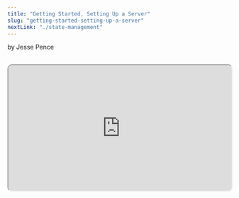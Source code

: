 ```yaml
---
title: "Getting Started, Setting Up a Server"
slug: "getting-started-setting-up-a-server"
nextLink: "./state-management"
---
```



by Jesse Pence

<Cat />

<br />

<iframe
  style="height: fit-content; aspect-ratio: 16/9; width: 100%; border-radius: 10px; shadow: 0 10px 10px 0 rgba(0, 0, 0, 0.2);"
  src="https://www.youtube.com/embed/VchK-QFownU"
  id="ytplayer"
/>

<br />

## **Table of Contents**

<br />

<a href="#introduction">Introduction</a>
<a href="#code">Code</a>
<a href="#conclusion-and-demo">Conclusion and Demo</a>

<br />

## **Introduction**

<br />

This first series of articles will be a step-by-step tutorial on the development of a single page application in a single html file. This will almost certainly be a mess, but I hope it will help you understand why frameworks and routing libraries are so prevalent. Vanilla JavaScript is certainly not easy and often not pretty.

<br />

But, you have to start with the nitty-gritty to fully understand how these tools like React Router really work. Because it can be hard to see through the abstractions of these modern APIs, one may make the mistake of thinking that the abstractions are unnecessary. However, the reason for any abstraction in the coding world is often pain, suffering, and boredom.

<br />

This goes down to the very heart of programming itself-- otherwise we would all be writing our programs in binary machine code. It's an interesting conundrum. To make something easier to understand, it is necessary to obscure the way it actually functions.

<br />

To be frank, I make several mistakes over the course of these first articles. For the sake of education, I decided to leave many of them in, but I will be letting you know when they happen and why. After completing this tutorial, I am very happy to return to my well-tested routing libraries.

<br />

As this series of articles will focus solely on client-side routing (for now), we will begin with a very simple Express[^1] HTTP server. I know, it seems strange to start with a server when I just said that I won't be talking about how server-side routing works, but let's face facts. If your website isn't on a server, it doesn't matter how it's routed-- you'll just be zooming around folders on your computer.

<br />

## **Code**

<br />

Since we won't be focusing on how server-side routing works (which is the traditional way of doing things after all), this server is going to be hilariously simple. First, we set up a folder with nothing in it and whatever name you like. Next, download NPM[^2] if you don't have it, open a terminal and type `npm init -y` to start a new Node project with the bare settings. Hit enter, and finally type `npm i express` to install our only dependency.

<br />

Configuring a bare Node server for this project is totally possible and pretty easy, but outside of the scope of this article. For now, just create a file called server.js, and enjoy the fact that Express lets our server code look like this:

<br />

<div
  style={{
    maxWidth: "100%",
    overflow: "auto",
    borderRadius: "5px",
    fontSize: "1.3rem",
  }}
>

server.js

```js
const express = require("express") // import Express

app = express() // Start it up

app.use(express.static(“public”)) // tell it where our static assets will live.

app.get("*", function (req, res) { // THERE CAN ONLY BE ONE (route)!
res.sendFile(__dirname + "/index.html") // We'll make this file soon.
})

app.listen(3000, function () { // the server is now listening for http requests
console.log("Ctrl-Click here to test: http://localhost:3000")
})

```

</div>

<br />

That's it. If you're building a single page application, and you're not worried about SEO, that's all the input that you need from the server. This will be our server for this entire series of articles, and much of the next as well. For now, we can just save this file, and go create the index.html file that we just referenced while making the server. Almost every website has a file called index.html, and it helps the server know what to give the user when they ask for just the base website like www.example.com with nothing after it.

<br />

This will be our only other file in this initial version of the app. I know, I said there would be only one file, but the server doesn't count! To test that our server works right, this file will simply contain “hello world”. To make a file like this in VSCode, you just create an empty html file and then press the “!” key followed by enter. This will automatically generate a basic html file. All we have to do is put "Hello World" in the body. Alternatively, you can just copy/paste this:

<br />

<div
  style={{
    maxWidth: "100%",
    overflow: "auto",
    borderRadius: "5px",
    fontSize: "1.3rem",
  }}
>
    index.html
    ```html
    <!DOCTYPE html> <!-- This just tells the browser that this is an html file -->
    <html lang="en"> <!-- In this case, we're using English -->
      <head> <!-- Metadata, AKA what the browser needs to know about the page to show it right -->
        <meta charset="UTF-8" /> <!-- Almost every page uses UTF-8 -->
        <meta http-equiv="X-UA-Compatible" content="IE=edge" /> <!-- Unnecessary usually, but good to have -->
        <meta name="viewport" content="width=device-width, initial-scale=1.0" /> <!-- This is for responsive design -->
        <title>Document</title> <!-- The title of the page that you see in the tab / bookmark -->
      </head> <!-- All the boring stuff is done -->
      <body> <!-- This is where we put the actual content of the page -->
        Hello World <!-- Yay, real content! -->
      </body> <!-- That's all, folks -->
    </html> <!-- Seriously, that's it -->
    ```
</div>

<br />

Now, let's go back to our terminal and type `node server.js`. If everything has gone correctly, You should see the welcome message we wrote telling you to click on a link. Do as it instructs, and open the page. Ta-da! You now have a server where no matter what else you type in after the root, it defers you back to the single file which will hold our app.

<br />

To test this, feel free to type in whatever nonsense you want after the URL. Everything should still have our “hello world” message unless you were a rebel and secretly put something into a folder called “public” (we'll talk about this in chapter 13.)

<br />

<div
  style={{
    maxWidth: "100%",
    overflow: "auto",
    borderRadius: "5px",
    fontSize: "1.3rem",
  }}
>
  http://localhost:3000/Wow/This/is/Crazy/How#DoesTHIS?STILLWORK?!?
</div>

<br />

This will lead us to our first routing lesson, and that involves the use of the asterisk. Essentially, in many routing systems, the \* serves as a wildcard telling the router that literally any request will get the same response. Usually, this is used for something like a 404 page, and we will likely use it for this purpose later on, but here we're just using it as a convenient way to short-circuit the extensive capabilities of our server. Instead, we will choose to only use the combined power of the browser environment and our JavaScript code to determine the content we serve to the user.

<br />

## **Conclusion and Demo**

<br />

Okay, so there's not much here yet, but it's important to build this so you can fully see the difference between the server and the client. Oh, and so the rest of our code will actually work. Everything from this point onwards will be client-side, and we will be exclusively using JavaScript and the browser to determine what to show the user.

<br />

Each chapter will include a demo of our app as it currently stands somewhere in the chapter. I am using TailwindCSS on this website, which includes a hard CSS reset, so my demo may look different than yours. I'm going to have everything hosted here on my page which is mirrored from GitHub, so I'll link to the source code there as well. It's pretty simple for now:

<br />

<iframe
  style="height: fit-content; aspect-ratio: 16/9; width: 100%; border: 2px solid #000; border-radius: 10px; shadow: 0 10px 10px 0 rgba(0, 0, 0, 0.2);"
  src="/demos/csr/ch3/"
/>

<br />

And, here's a link to this chapter on GitHub:

<br />

<div
  style={{
    maxWidth: "100%",
    overflow: "auto",
    borderRadius: "5px",
    fontSize: "1.3rem",
  }}
>
  https://www.github.com/jazzypants1989/astro-solid-blog/tree/main/src/pages/demos/csr/ch3
</div>

<br />

But, to give you a treat since you made it to the end of this chapter, here's a teaser of what's to come:

<br />

<iframe
  style="height: fit-content; aspect-ratio: 16/9; width: 100%; border: 2px solid #000; border-radius: 10px; shadow: 0 10px 10px 0 rgba(0, 0, 0, 0.2);"
  src="/products"
  id="demo"
/>

<br />

Make sure you scroll down and click around! Because I'm using client side routing, I can do crazy stuff like this! How? Well, I'm glad you asked! Otherwise, this whole thing would be a waste of time. In the next chapter, we'll talk about state, what it is, and how we can use it to make our app more dynamic.

<br />

[^1]: 1: [Express.JS is one of the post popular web frameworks for Node.JS.](https://expressjs.com)
[^2]: 2: [I'm using NPM because of it's ubiquity, but feel free to use Yarn or PNPM.](https://www.npmjs.com/)

